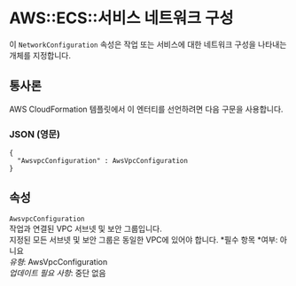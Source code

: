 # AWS::ECS::서비스 네트워크 구성

이 `NetworkConfiguration` 속성은 작업 또는 서비스에 대한 네트워크 구성을 나타내는 개체를 지정합니다.

## 통사론

AWS CloudFormation 템플릿에서 이 엔터티를 선언하려면 다음 구문을 사용합니다.

### JSON (영문)

```
{
  "AwsvpcConfiguration" : AwsVpcConfiguration
}
```

## 속성

`AwsvpcConfiguration`  
작업과 연결된 VPC 서브넷 및 보안 그룹입니다.  
지정된 모든 서브넷 및 보안 그룹은 동일한 VPC에 있어야 합니다.
*필수 항목 *여부: 아니요  
_유형_: AwsVpcConfiguration  
_업데이트 필요 사항_: 중단 없음
